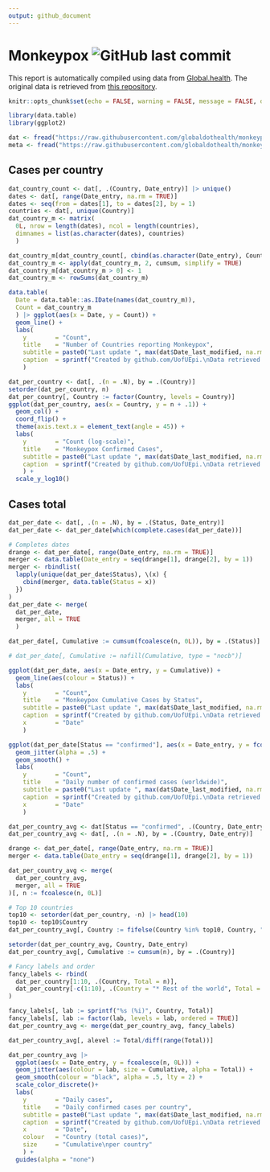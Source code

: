 ```yaml
---
output: github_document
---
```


# Monkeypox ![GitHub last commit](https://img.shields.io/github/last-commit/dslabscl/covid-data)

This report is automatically compiled using data from [Global.health](https://global.health).
The original data is retrieved from [this repository](https://github.com/globaldothealth/monkeypox).

```r
knitr::opts_chunk$set(echo = FALSE, warning = FALSE, message = FALSE, dev = "svg")
```

```r
library(data.table)
library(ggplot2)

dat <- fread("https://raw.githubusercontent.com/globaldothealth/monkeypox/main/latest.csv")
meta <- fread("https://raw.githubusercontent.com/globaldothealth/monkeypox/main/latest.csv")
```

## Cases per country

```r
dat_country_count <- dat[, .(Country, Date_entry)] |> unique()
dates <- dat[, range(Date_entry, na.rm = TRUE)]
dates <- seq(from = dates[1], to = dates[2], by = 1)
countries <- dat[, unique(Country)]
dat_country_m <- matrix(
  0L, nrow = length(dates), ncol = length(countries),
  dimnames = list(as.character(dates), countries)
  )

dat_country_m[dat_country_count[, cbind(as.character(Date_entry), Country)]] <- 1L
dat_country_m <- apply(dat_country_m, 2, cumsum, simplify = TRUE)
dat_country_m[dat_country_m > 0] <- 1
dat_country_m <- rowSums(dat_country_m)

data.table(
  Date = data.table::as.IDate(names(dat_country_m)),
  Count = dat_country_m
  ) |> ggplot(aes(x = Date, y = Count)) +
  geom_line() +
  labs(
    y        = "Count",
    title    = "Number of Countries reporting Monkeypox",
    subtitle = paste0("Last update ", max(dat$Date_last_modified, na.rm = TRUE)),
    caption  = sprintf("Created by github.com/UofUEpi.\nData retrieved from github.com/globaldothealth/monkeypox.")
    )

```


```r
dat_per_country <- dat[, .(n = .N), by = .(Country)]
setorder(dat_per_country, n)
dat_per_country[, Country := factor(Country, levels = Country)]
ggplot(dat_per_country, aes(x = Country, y = n + .1)) +
  geom_col() +
  coord_flip() +
  theme(axis.text.x = element_text(angle = 45)) +
  labs(
    y        = "Count (log-scale)",
    title    = "Monkeypox Confirmed Cases",
    subtitle = paste0("Last update ", max(dat$Date_last_modified, na.rm = TRUE)),
    caption  = sprintf("Created by github.com/UofUEpi.\nData retrieved from github.com/globaldothealth/monkeypox.")
    ) +
  scale_y_log10()
```


## Cases total

```r
dat_per_date <- dat[, .(n = .N), by = .(Status, Date_entry)]
dat_per_date <- dat_per_date[which(complete.cases(dat_per_date))]

# Completes dates
drange <- dat_per_date[, range(Date_entry, na.rm = TRUE)]
merger <- data.table(Date_entry = seq(drange[1], drange[2], by = 1))
merger <- rbindlist(
  lapply(unique(dat_per_date$Status), \(x) {
    cbind(merger, data.table(Status = x))
  })
)
dat_per_date <- merge(
  dat_per_date,
  merger, all = TRUE
  )

dat_per_date[, Cumulative := cumsum(fcoalesce(n, 0L)), by = .(Status)]

# dat_per_date[, Cumulative := nafill(Cumulative, type = "nocb")]

ggplot(dat_per_date, aes(x = Date_entry, y = Cumulative)) +
  geom_line(aes(colour = Status)) +
  labs(
    y        = "Count",
    title    = "Monkeypox Cumulative Cases by Status",
    subtitle = paste0("Last update ", max(dat$Date_last_modified, na.rm = TRUE)),
    caption  = sprintf("Created by github.com/UofUEpi.\nData retrieved from github.com/globaldothealth/monkeypox."),
    x        = "Date"
    )
```

```r
ggplot(dat_per_date[Status == "confirmed"], aes(x = Date_entry, y = fcoalesce(n, 0L))) +
  geom_jitter(alpha = .5) + 
  geom_smooth() +
  labs(
    y        = "Count",
    title    = "Daily number of confirmed cases (worldwide)",
    subtitle = paste0("Last update ", max(dat$Date_last_modified, na.rm = TRUE)),
    caption  = sprintf("Created by github.com/UofUEpi.\nData retrieved from github.com/globaldothealth/monkeypox."),
    x        = "Date"
    )
```

```r
dat_per_country_avg <- dat[Status == "confirmed", .(Country, Date_entry)]
dat_per_country_avg <- dat[, .(n = .N), by = .(Country, Date_entry)]

drange <- dat_per_date[, range(Date_entry, na.rm = TRUE)]
merger <- data.table(Date_entry = seq(drange[1], drange[2], by = 1))

dat_per_country_avg <- merge(
  dat_per_country_avg, 
  merger, all = TRUE
)[, n := fcoalesce(n, 0L)]

# Top 10 countries
top10 <- setorder(dat_per_country, -n) |> head(10)
top10 <- top10$Country
dat_per_country_avg[, Country := fifelse(Country %in% top10, Country, "* Rest of the world")]

setorder(dat_per_country_avg, Country, Date_entry)
dat_per_country_avg[, Cumulative := cumsum(n), by = .(Country)]

# Fancy labels and order
fancy_labels <- rbind(
  dat_per_country[1:10, .(Country, Total = n)],
  dat_per_country[-c(1:10), .(Country = "* Rest of the world", Total = sum(n))]
)

fancy_labels[, lab := sprintf("%s (%i)", Country, Total)]
fancy_labels[, lab := factor(lab, levels = lab, ordered = TRUE)]
dat_per_country_avg <- merge(dat_per_country_avg, fancy_labels)

dat_per_country_avg[, alevel := Total/diff(range(Total))]

dat_per_country_avg |>
  ggplot(aes(x = Date_entry, y = fcoalesce(n, 0L))) +
  geom_jitter(aes(colour = lab, size = Cumulative, alpha = Total)) + 
  geom_smooth(colour = "black", alpha = .5, lty = 2) +
  scale_color_discrete()+
  labs(
    y        = "Daily cases",
    title    = "Daily confirmed cases per country",
    subtitle = paste0("Last update ", max(dat$Date_last_modified, na.rm = TRUE)),
    caption  = sprintf("Created by github.com/UofUEpi.\nData retrieved from github.com/globaldothealth/monkeypox."),
    x        = "Date",
    colour   = "Country (total cases)",
    size     = "Cumulative\nper country"
    ) +
  guides(alpha = "none")
```


